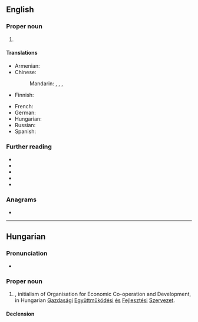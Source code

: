 ==English==

===Proper noun===
{{en-proper noun}}
{{wikipedia}}

# {{initialism of|en|[[organization|Organisation]] for [[economic|Economic]] [[co-operation|Co-operation]] and [[development|Development]]}}

====Translations====
{{trans-top|Organisation for Economic Co-operation and Development}}
* Armenian: {{t|hy|ՏՀԶԿ}}
* Chinese:
*: Mandarin: {{t+|cmn|經濟合作與發展組織|sc=Hani}}, {{t+|cmn|经济合作与发展组织|tr=jīngjì hézuò yǔ fāzhǎn zǔzhī|sc=Hani}}, {{t+|cmn|經合組織}}, {{t+|cmn|经合组织|tr=jīnghé zǔzhī}} {{qualifier|short form}}
* Finnish: {{t+|fi|OECD}}
{{trans-mid}}
* French: {{t+|fr|OCDE|f}}
* German: {{t|de|OWZE|f}} {{qualifier|rarely used}}
* Hungarian: {{t+|hu|OECD}}
* Russian: {{t|ru|ОЭСР|f}}
* Spanish: {{t|es|OCDE}}
{{trans-bottom}}

===Further reading===
* {{R:OneLook}}
* {{R:MWO}}
* {{R:AHD}}
* {{R:Collins}}
* {{R:Macmillan|the OECD}}

===Anagrams===
* {{anagrams|en|a=cdeo|Deco|co-ed|code|coed|deco|ecod}}

{{cln|en|initialisms}}
{{C|en|Organizations}}

----

==Hungarian==
{{wikipedia|lang=hu}}

===Pronunciation===
* {{hu-IPA|óecédé}}

===Proper noun===
{{head|hu|proper noun}}

# {{l|en|OECD}}, initialism of Organisation for Economic Co-operation and Development, in Hungarian [[gazdasági|Gazdasági]] [[együttműködési|Együttműködési]] [[és]] [[fejlesztési|Fejlesztési]] [[szervezet|Szervezet]].

====Declension====
{{hu-infl-nom|OECD-|e|n=sg}}{{hu-pos-tek|OECD-|j|jei|n=sg}}

{{cln|hu|initialisms}}